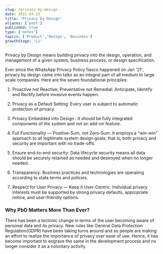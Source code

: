 ```yaml
---
slug: /privacy-by-design
date: 2021-03-23
title: 'Privacy by Design'
aliases: ['post']
published: true
type: ['notes']
topics: ['Product','Design', 'Business']
growthStage: 'L1'
---
```


Privacy by Design means building privacy into the design, operation, and management of a given system, business process, or design specification.

Ever since the WhatsApp Privacy Policy fiasco happened on Jan '21', privacy by design came into talks as an integral part of all medium to large scale companies.
Here are the seven foundational principles:

1. Proactive not Reactive; Preventative not Remedial: Anticipate, Identify and Rectify before invasive events happen.

2. Privacy as a Default Setting: Every user is subject to automatic protection of privacy.

3. Privacy Embedded into Design : It should be fully integrated components of the system and not an add-on feature.

4. Full Functionality — Positive-Sum, not Zero-Sum: It employs a “win-win” approach to all legitimate system design goals; that is, both privacy and security are important with no trade-offs.

5. Ensure end-to-end security: Data lifecycle security means all data should be securely retained as needed and destroyed when no longer needed.

6. Transparency: Business practices and technologies are operating according to
state terms and policies.

7. Respect for User Privacy — Keep it User-Centric: Individual privacy interests must be supported by strong privacy defaults, appropriate notice, and user-friendly options.

### Why PbD Matters More Than Ever?
There has been a tectonic change in terms of the user becoming aware of personal data and its privacy. New rules like General Data Protection Regulation(GDPR) have been taking turns around and so people are making an effort to realize the importance of privacy over ease of use. Hence, it has become important to engrave the same in the development process and no longer consider it as a voluntary activity.
